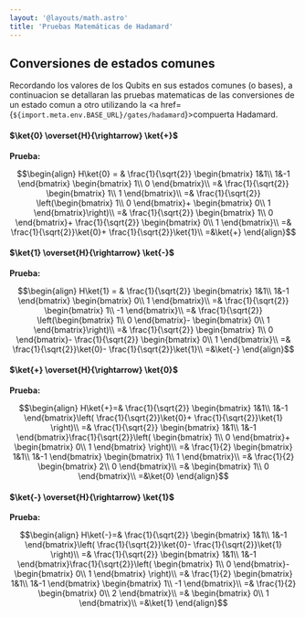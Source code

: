 ```yaml
---
layout: '@layouts/math.astro'
title: 'Pruebas Matemáticas de Hadamard'
---
```


## Conversiones de estados comunes

Recordando los valores de los Qubits en sus estados comunes (o bases), a continuacion se detallaran las pruebas matematicas de las conversiones de un estado comun a otro utilizando la <a href={`${import.meta.env.BASE_URL}/gates/hadamard`}>compuerta Hadamard</a>.

#### $\ket{0} \overset{H}{\rightarrow} \ket{+}$

**Prueba:**

```math
\begin{align}
H\ket{0} = &
\frac{1}{\sqrt{2}}
\begin{bmatrix}
1&1\\
1&-1
\end{bmatrix}
\begin{bmatrix}
1\\
0
\end{bmatrix}\\
=&
\frac{1}{\sqrt{2}}
\begin{bmatrix}
1\\
1
\end{bmatrix}\\
=&
\frac{1}{\sqrt{2}}
\left(\begin{bmatrix}
1\\
0
\end{bmatrix}+
\begin{bmatrix}
0\\
1
\end{bmatrix}\right)\\
=&
\frac{1}{\sqrt{2}}
\begin{bmatrix}
1\\
0
\end{bmatrix}+
\frac{1}{\sqrt{2}}
\begin{bmatrix}
0\\
1
\end{bmatrix}\\
=&
\frac{1}{\sqrt{2}}\ket{0}+
\frac{1}{\sqrt{2}}\ket{1}\\
=&\ket{+}
\end{align}
```

#### $\ket{1} \overset{H}{\rightarrow} \ket{-}$

**Prueba:**

```math
\begin{align}
H\ket{1} = &
\frac{1}{\sqrt{2}}
\begin{bmatrix}
1&1\\
1&-1
\end{bmatrix}
\begin{bmatrix}
0\\
1
\end{bmatrix}\\
=&
\frac{1}{\sqrt{2}}
\begin{bmatrix}
1\\
-1
\end{bmatrix}\\
=&
\frac{1}{\sqrt{2}}
\left(\begin{bmatrix}
1\\
0
\end{bmatrix}-
\begin{bmatrix}
0\\
1
\end{bmatrix}\right)\\
=&
\frac{1}{\sqrt{2}}
\begin{bmatrix}
1\\
0
\end{bmatrix}-
\frac{1}{\sqrt{2}}
\begin{bmatrix}
0\\
1
\end{bmatrix}\\
=&
\frac{1}{\sqrt{2}}\ket{0}-
\frac{1}{\sqrt{2}}\ket{1}\\
=&\ket{-}
\end{align}
```

#### $\ket{+} \overset{H}{\rightarrow} \ket{0}$

**Prueba:**

```math
\begin{align}
H\ket{+}=&
\frac{1}{\sqrt{2}}
\begin{bmatrix}
1&1\\
1&-1
\end{bmatrix}\left(
\frac{1}{\sqrt{2}}\ket{0}+
\frac{1}{\sqrt{2}}\ket{1}
\right)\\
=&
\frac{1}{\sqrt{2}}
\begin{bmatrix}
1&1\\
1&-1
\end{bmatrix}\frac{1}{\sqrt{2}}\left(
\begin{bmatrix}
1\\
0
\end{bmatrix}+

\begin{bmatrix}
0\\
1
\end{bmatrix}
\right)\\
=&
\frac{1}{2}
\begin{bmatrix}
1&1\\
1&-1
\end{bmatrix}
\begin{bmatrix}
1\\
1
\end{bmatrix}\\
=&
\frac{1}{2}
\begin{bmatrix}
2\\
0
\end{bmatrix}\\
=&
\begin{bmatrix}
1\\
0
\end{bmatrix}\\
=&\ket{0}
\end{align}
```

#### $\ket{-} \overset{H}{\rightarrow} \ket{1}$

**Prueba:**

```math
\begin{align}
H\ket{-}=&
\frac{1}{\sqrt{2}}
\begin{bmatrix}
1&1\\
1&-1
\end{bmatrix}\left(
\frac{1}{\sqrt{2}}\ket{0}-
\frac{1}{\sqrt{2}}\ket{1}
\right)\\
=&
\frac{1}{\sqrt{2}}
\begin{bmatrix}
1&1\\
1&-1
\end{bmatrix}\frac{1}{\sqrt{2}}\left(
\begin{bmatrix}
1\\
0
\end{bmatrix}-

\begin{bmatrix}
0\\
1
\end{bmatrix}
\right)\\
=&
\frac{1}{2}
\begin{bmatrix}
1&1\\
1&-1
\end{bmatrix}
\begin{bmatrix}
1\\
-1
\end{bmatrix}\\
=&
\frac{1}{2}
\begin{bmatrix}
0\\
2
\end{bmatrix}\\
=&
\begin{bmatrix}
0\\
1
\end{bmatrix}\\
=&\ket{1}
\end{align}
```
